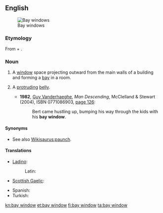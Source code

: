 ==English==
{{wikipedia}}
[[Image:Bay Windows.JPG|thumb|right|Bay windows]]

===Etymology===
From {{term|bay}} + {{term|window}}.

===Noun===
{{en-noun}}

# {{architecture}} A [[window]] space projecting outward from the main walls of a building and forming a [[bay]] in a room.
# {{figuratively}} A [[protruding]] [[belly]].
#* '''1982''', [[w:Guy Vanderhaeghe|Guy Vanderhaeghe]], ''Man Descending'', McClelland & Stewart (2004), ISBN 0771086903, [http://books.google.com/books?id=VUYNAq1qVTcC&pg=PA126 page 126]:
#*: Bert came hustling up, bumping his way through the kids with his '''bay window'''.

====Synonyms====
* {{sense|protruding belly}} See also [[Wikisaurus:paunch]].

====Translations====
{{trans-top|type of window}}
* [[Ladino]]:
*: Latin: {{tø|lad|djumba|f}}
* [[Scottish Gaelic]]: {{t-|gd|uinneag cearcaill|f|xs=Scottish Gaelic}}
{{trans-mid}}
* Spanish: {{t-|es|ventana de bahía|f}}
* Turkish: {{t|tr|cumba}}
{{trans-bottom}}

[[kn:bay window]]
[[et:bay window]]
[[fi:bay window]]
[[ta:bay window]]